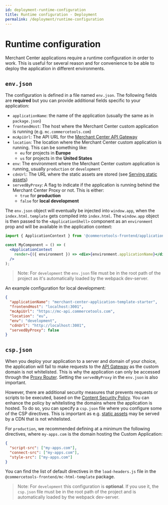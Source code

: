 ```yaml
---
id: deployment-runtime-configuration
title: Runtime configuration - Deployment
permalink: /deployment/runtime-configuration
---
```



<NotificationFeature flag="beta" />

# Runtime configuration

Merchant Center applications require a runtime configuration in order to work. This is useful for several reason and for convenience to be able to deploy the application in different environments.

## `env.json`

The configuration is defined in a file named `env.json`. The following fields are **required** but you can provide additional fields specific to your application:

- `applicationName`: the name of the application (usually the same as in `package.json`)
- `frontendHost`: The host where the Merchant Center custom application is running (e.g. `mc.commercetools.com`)
- `mcApiUrl`: The API URL for the [Merchant Center API Gateway](../main-concepts/api-gateway)
- `location`: The location where the Merchant Center custom application is running. This can be something like:
  - `eu` for projects in **Europe**
  - `us` for projects in the **United States**
- `env`: The environment where the Merchant Center custom application is running, usually `production` or `development`
- `cdnUrl`: The URL where the static assets are stored (see [Serving static assets](./serving-static-assets))
- `servedByProxy`: A flag to indicate if the application is running behind the Merchant Center Proxy or not. This is either:
  - `true` for **production**
  - `false` for **local development**

The `env.json` object will eventually be injected into `window.app`, when the `index.html.template` gets compiled into `index.html`.
The `window.app` object is then passed to the `<ApplicationShell>` component as an `environment` prop and will be available in the application context:

```jsx
import { ApplicationContext } from '@commercetools-frontend/application-shell-connectors';

const MyComponent = () => (
  <ApplicationContext
    render={({ environment }) => <div>{environment.applicationName}</div>}
  />
);
```

> Note: For `development` the `env.json` file must be in the root path of the project as it's automatically loaded by the webpack dev-server.

An example configuration for local development:

```json
{
  "applicationName": "merchant-center-application-template-starter",
  "frontendHost": "localhost:3001",
  "mcApiUrl": "https://mc-api.commercetools.com",
  "location": "eu",
  "env": "development",
  "cdnUrl": "http://localhost:3001",
  "servedByProxy": false
}
```

## `csp.json`

When you deploy your application to a server and domain of your choice, the application will fail to make requests to the [API Gateway](../main-concepts/api-gateway) as the custom domain is not whitelisted. This is why the application can only be accessed through the [Proxy Router](../main-concepts/api-gateway). Setting the `servedByProxy` in the `env.json` is also important.

However, there are additional security measures that prevents requests or scripts to be executed, based on the [Content Security Policy](https://developer.mozilla.org/en-US/docs/Web/HTTP/CSP). You can enhance the policy by whitelisting the domains where the application is hosted.
To do so, you can specify a `csp.json` file where you configure some of the CSP directives. This is important as e.g. [static assets](./serving-static-assets) may be served by a CDN that is not whitelisted.

For `production`, we recommended defining at a minimum the following directives, where `my-apps.com` is the domain hosting the Custom Application:

```json
{
  "script-src": ["my-apps.com"],
  "connect-src": ["my-apps.com"],
  "style-src": ["my-apps.com"]
}
```

You can find the list of default directives in the `load-headers.js` file in the `@commercetools-frontend/mc-html-template` package.

> Note: For `development` this configuration is **optional**. If you use it, the `csp.json` file must be in the root path of the project and is automatically loaded by the webpack dev-server.
